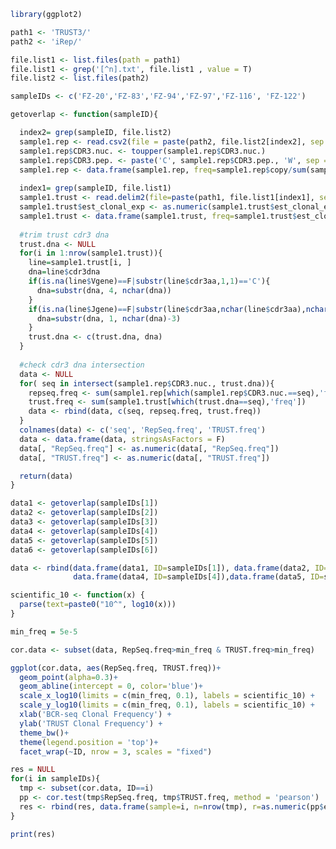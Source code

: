 
```r
library(ggplot2)

path1 <- 'TRUST3/'
path2 <- 'iRep/'

file.list1 <- list.files(path = path1)
file.list1 <- grep('[^n].txt', file.list1 , value = T)
file.list2 <- list.files(path2)

sampleIDs <- c('FZ-20','FZ-83','FZ-94','FZ-97','FZ-116', 'FZ-122')

getoverlap <- function(sampleID){

  index2= grep(sampleID, file.list2)
  sample1.rep <- read.csv2(file = paste(path2, file.list2[index2], sep = ''), sep = ',', stringsAsFactors = F)
  sample1.rep$CDR3.nuc. <- toupper(sample1.rep$CDR3.nuc.)
  sample1.rep$CDR3.pep. <- paste('C', sample1.rep$CDR3.pep., 'W', sep = '')
  sample1.rep <- data.frame(sample1.rep, freq=sample1.rep$copy/sum(sample1.rep$copy))
  
  index1= grep(sampleID, file.list1)
  sample1.trust <- read.delim2(file=paste(path1, file.list1[index1], sep = ''), stringsAsFactors = F)
  sample1.trust$est_clonal_exp <- as.numeric(sample1.trust$est_clonal_exp)
  sample1.trust <- data.frame(sample1.trust, freq=sample1.trust$est_clonal_exp/sum(sample1.trust$est_clonal_exp))
  
  #trim trust cdr3 dna
  trust.dna <- NULL
  for(i in 1:nrow(sample1.trust)){
    line=sample1.trust[i, ]
    dna=line$cdr3dna
    if(is.na(line$Vgene)==F|substr(line$cdr3aa,1,1)=='C'){
      dna=substr(dna, 4, nchar(dna))
    }
    if(is.na(line$Jgene)==F|substr(line$cdr3aa,nchar(line$cdr3aa),nchar(line$cdr3aa))=='W'){
      dna=substr(dna, 1, nchar(dna)-3)
    }
    trust.dna <- c(trust.dna, dna)
  }
  
  #check cdr3 dna intersection
  data <- NULL
  for( seq in intersect(sample1.rep$CDR3.nuc., trust.dna)){
    repseq.freq <- sum(sample1.rep[which(sample1.rep$CDR3.nuc.==seq),'freq'])
    trust.freq <- sum(sample1.trust[which(trust.dna==seq),'freq'])
    data <- rbind(data, c(seq, repseq.freq, trust.freq))
  }
  colnames(data) <- c('seq', 'RepSeq.freq', 'TRUST.freq')
  data <- data.frame(data, stringsAsFactors = F)
  data[, "RepSeq.freq"] <- as.numeric(data[, "RepSeq.freq"])
  data[, "TRUST.freq"] <- as.numeric(data[, "TRUST.freq"])

  return(data)
}

data1 <- getoverlap(sampleIDs[1])
data2 <- getoverlap(sampleIDs[2])
data3 <- getoverlap(sampleIDs[3])
data4 <- getoverlap(sampleIDs[4])
data5 <- getoverlap(sampleIDs[5])
data6 <- getoverlap(sampleIDs[6])

data <- rbind(data.frame(data1, ID=sampleIDs[1]), data.frame(data2, ID=sampleIDs[2]),data.frame(data3, ID=sampleIDs[3]),
              data.frame(data4, ID=sampleIDs[4]),data.frame(data5, ID=sampleIDs[5]),data.frame(data6, ID=sampleIDs[6]))

scientific_10 <- function(x) {
  parse(text=paste0("10^", log10(x)))
}

min_freq = 5e-5

cor.data <- subset(data, RepSeq.freq>min_freq & TRUST.freq>min_freq)

ggplot(cor.data, aes(RepSeq.freq, TRUST.freq))+
  geom_point(alpha=0.3)+
  geom_abline(intercept = 0, color='blue')+
  scale_x_log10(limits = c(min_freq, 0.1), labels = scientific_10) +
  scale_y_log10(limits = c(min_freq, 0.1), labels = scientific_10) +
  xlab('BCR-seq Clonal Frequency') +
  ylab('TRUST Clonal Frequency') +
  theme_bw()+
  theme(legend.position = 'top')+
  facet_wrap(~ID, nrow = 3, scales = "fixed")

res = NULL
for(i in sampleIDs){
  tmp <- subset(cor.data, ID==i)
  pp <- cor.test(tmp$RepSeq.freq, tmp$TRUST.freq, method = 'pearson')
  res <- rbind(res, data.frame(sample=i, n=nrow(tmp), r=as.numeric(pp$estimate), pval=pp$p.value))
}

print(res)

```
